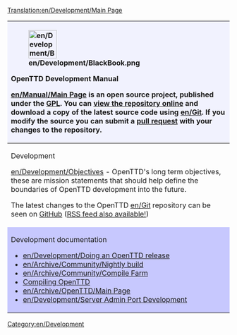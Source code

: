[[Translation:en/Development/Main Page]]
{{en/Development/Navigation}}

{| class="wikitable" style="width: 80%;"
! colspan="2" style="background-color:#f1f2fe; text-align: left;" | 
[[File:en/Development/BlackBook.png|64px|left]]
<p style="font-size: 120%; font-weight:bold;">OpenTTD Development Manual</p>
[[en/Manual/Main Page]] is an open source project, published under the [http://www.gnu.org/copyleft/gpl.html GPL]. You can [https://github.com/OpenTTD/OpenTTD view the repository online] and download a copy of the latest source code using [[en/Git]]. If you modify the source you can submit a [https://github.com/OpenTTD/OpenTTD/blob/master/CONTRIBUTING.md#pull-requests pull request] with your changes to the repository.
|-
| style="vertical-align:top;" |
<p style="font-size: 110%; font-weight:bold;">Development</p>

[[en/Development/Objectives]] - OpenTTD's long term objectives,  these are mission statements that should help define the boundaries of OpenTTD development into the future.

The latest changes to the OpenTTD [[en/Git]] repository can be seen on [https://github.com/OpenTTD/OpenTTD/commits GitHub] ([https://github.com/OpenTTD/OpenTTD/commits/master.atom RSS feed also available!])
| style="vertical-align:top;" |
<p style="font-size: 110%; font-weight:bold;">Coding</p>

*[[en/Development/GUI Style Guide|GUI Style guide]] - Look and feel of the interface.
*[http://docs.openttd.org Doxygen] - Documentation overview of the code
*[[en/Archive/Community/Patch Checklist|Checklist for Patches]]
*[https://github.com/OpenTTD/OpenTTD/issues Bug tracker]
|-
| style="background-color:#c7c8fe; vertical-align:top;" |
<p style="font-size: 110%; font-weight:bold;">Development documentation</p>

*[[en/Development/Doing an OpenTTD release]]
*[[en/Archive/Community/Nightly build]]
*[[en/Archive/Community/Compile Farm]]
*[[:Category:en/Development/Compiling OpenTTD|Compiling OpenTTD]]
*[[en/Archive/OpenTTD/Main Page]]
*[[en/Development/Server Admin Port Development]]
| style="background-color:#c7c8fe; vertical-align:top;" |
<p style="font-size: 110%; font-weight:bold;">Help with coding</p>

In the list below are some tips, and helpful tidbits to help you code/debug and get your patches to be accepted swiftly and without problems to the source
*[[en/Development/Debugging]]
*[[en/Archive/Source/Strings]] - with the string system being not too user friendly, this might help you on your way
|}

[[Category:en/Development]]